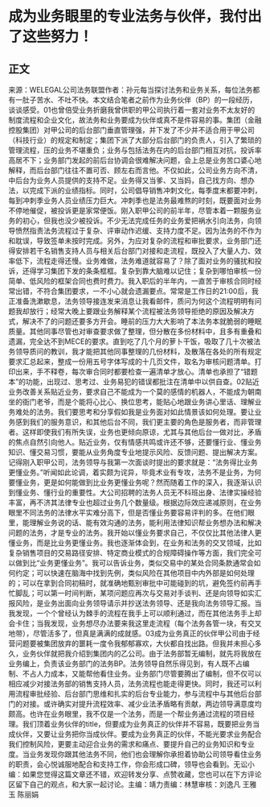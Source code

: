 # 成为业务眼里的专业法务与伙伴，我付出了这些努力！
## 正文
来源：WELEGAL公司法务联盟作者：孙元每当探讨法务和业务关系，每位法务都有一肚子苦水、不吐不快。本文结合笔者之前作为业务伙伴（BP）的一段经历，谈谈感受。01也曾倍受业务折磨我曾供职的甲公司执行着一套对业务不太友好的制度流程和企业文化，故法务和业务要成为伙伴或真不是件容易的事。集团（金融控股集团）对甲公司的后台部门垂直管理强，并下发了不少并不适合用于甲公司（科技行业）的规定和制定；集团下派了大部分后台部门的负责人，引入了繁琐的管理流程，压的业务不堪重负；业务与包括法务在内的后台部门相互对抗，投诉率高居不下；业务部门发起的前后台协调会很难解决问题，会上总是业务苦口婆心地解释，而后台部门往往不置可否、顾左右而言他。不仅如此，公司业务方向不清，中后台为业务人员提供的支持不足。业务得又当爹、又当妈，自己找方向、想办法，以完成下派的业绩指标。同时，公司倡导销售冲刺文化，每季度末都要冲刺，每到冲刺季业务人员业绩压力巨大。冲刺季也是法务最难熬的时刻，既要面对业务不停地催促，被投诉更是家常便饭。刚入职甲公司的前半年，尽管本着一颗服务业务的初心，但我也没少被投诉。不少无法完成任务的业务爱把祸水引向法务，向领导愤然指责法务流程过于复杂、评审动作迟缓、支持力度不足。因为法务的不作为和耽误，导致签单未按时完成。另外，为应对复杂的流程和审批要求，业务部门还得安排若干名销售支持人员与相关后台部门对接和走流程，既投入了大量人力、效率低下，流程走得还慢。业务难做，法务难道就容易了？除了面对业务的骚扰和投诉，还得学习集团下发的条条框框。复杂到靠大脑难以记住；复杂到哪怕审核一份简单、低风险的框架合同也费时费力。我入职后的半年内，一直苦于审核合同时经常出错，不符合集团要求，一不小心就会遗漏要点。常常是工作日的21:00后，我正准备洗漱歇息，法务领导接连发来消息让我看邮件，质问为何这个流程明明有问题我却放行；经常大晚上要跟业务解释某个流程被法务领导拒绝的原因及解决方式，解决不了的问题还要多方开会。睡前的压力大大影响了本法务本就脆弱的睡眠质量。其他同事尽管也对审查要求做了整理，但分散在多份材料中，且多有重叠和遗漏，完全达不到MECE的要求。直到吃了几个月的萝卜干饭，吸取了几十次被法务领导质问的教训，我才能把其他同事整理的几份材料，及散落在各处的所有规定要求汇总起来，整成一份用五号字体写成的十几页文件，取名为审核问题清单。打印出来，手不释卷，每次审合同时都要检查一遍清单才放心。清单也承担了“错题本”的功能，出现过、思考过、业务易犯的错误都批注在清单中以供自查。02贴近业务改善关系贴近业务，要求自己不能成为一个莫的感情的机器人，不能成为朝南坐的衙门老爷，而是个能将心比心、换位思考，能贴心地跟业务讲心里话、理解业务难处的法务。我们要思考和分享假如我是业务面对如此情景该如何处理。要让业务感到我们的服务意识，和其他后台不同，我们更主要的角色是服务者，而非管理者。这样即使我们有所失误，业务也更倾向原谅，尤其与其他后台一做对比，矛盾的焦点自然引向他人。贴近业务，仅有情感共鸣或许还不够，还要懂行业、懂业务知识、懂交易习惯，要能从业务角度专业地提示风险、反馈问题、提出解决方案。记得刚入职甲公司，法务领导与我第一次面谈时提出的要求就是：“法务得比业务更懂业务。”听闻如此论调，着实颇为诧异，毕竟术业有专攻，法务不是业务，为何要懂业务，更是如何能做到比业务更懂业务呢？然而随着工作的深入，我逐渐认识到懂业务、懂行业的重要性。大公司招聘的法务人员无不科班出身、法律实操经验丰富，再不济其法律专业也超过业务几个数量级。根据边际效应递减原则，在业务眼里不同法务的法律水平实难分高下，但是否懂业务要容易评判的多。在他们眼里，能理解业务说的话、能有效沟通的法务，能利用法律知识帮业务想办法和解决问题的法务，才是专业的法务。我开始以懂业务要求自己，不仅仅比其他法律人更懂业务，而是比业务更懂业务。我也逐渐体会到，在业务和法务的交叉领域，比如复杂销售项目的交易路径安排、特定商业模式的合规障碍操作等方面，我们完全可以做到比“业务更懂业务”。我可以告诉业务，类似交易中的某处合同条款通常会如何约定；可以快速在脑海中找到先例，类似风险在其他项目中内外部是如何处理的；可以在拿到合同初稿时，就准确地甄别审批中可能碰到的坑，避免签约前再手忙脚乱；可以第一时间判断，某项问题应再次与交易对手谈判、还是向领导如实汇报风险，是业务出面向业务领导请示并抄送法务领导、还是我向法务领导汇报。当我发现，一个个曾经认为棘手的流程在我手上可以顺利通过，而在其他法务手上却会卡住；当我发现，业务想尽办法要来我这里走流程（每个法务各管一块，有交叉地带），尽管活多了，但真是满满的成就感。03成为业务真正的伙伴甲公司由于经营问题要被集团放弃的噩耗一度令我郁郁寡欢，大伙都自找出路。但我并未担心多久，业务伙伴就把我介绍到集团内的乙公司。由于法务部暂无编制，就先将我放在业务编上，负责该业务部门的法务BP。法务领导自然乐得见到，有人既不占编制、不占人力成本，又能帮他看住业务。业务部门尽管要腾出了编制，但不仅可以相应减少对接法务部的销售支持人员，法务流程也能走得更快。同时，我还可以利用流程审批经验、后台部门思维和扎实的后台专业能力，参与流程中与其他后台部门的对接。或许确实对提升流程效率、减少业法矛盾略有贡献，两边领导满意度均颇高。也许在业务眼里，我不仅是一个法务，而是一个帮业务通过流程的项目经理。我们顶着业务伙伴的title，但要成为业务真正的伙伴并不容易，既要把业务当成伙伴，又要让业务把你当成伙伴。要成为业务真正的伙伴，不能光要求业务配合我们控制风险，更要主动迎合业务的需求和痛点、要提升自己的业务知识和专业度。当业务发现你跟其他法务不同，他们也会理解你承担着协助公司领导看住业务的职责，会心悦诚服地配合和支持工作，你会形成口碑，领导也会看到。无讼小编：如果您觉得这篇文章还不错，欢迎转发分享、点赞收藏，您也可以在下方评论区留下自己的观点，和大家一起讨论。主编：靖力责编：林慧审核：刘逸凡 王雅玉 陈丽娟 